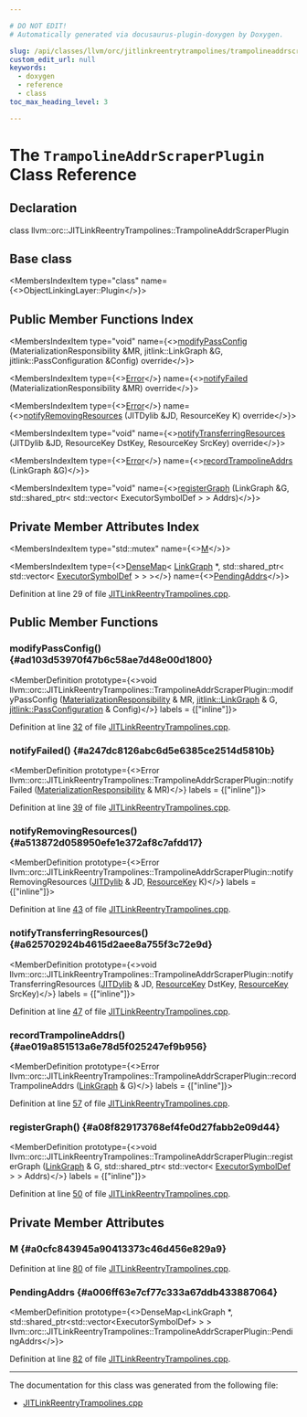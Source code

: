 ```yaml
---

# DO NOT EDIT!
# Automatically generated via docusaurus-plugin-doxygen by Doxygen.

slug: /api/classes/llvm/orc/jitlinkreentrytrampolines/trampolineaddrscraperplugin
custom_edit_url: null
keywords:
  - doxygen
  - reference
  - class
toc_max_heading_level: 3

---
```





# The `TrampolineAddrScraperPlugin` Class Reference

<DoxygenPage pluginConfig={pluginConfig}>



## Declaration

<CodeBlock>class llvm::orc::JITLinkReentryTrampolines::TrampolineAddrScraperPlugin</CodeBlock>

## Base class

<MembersIndex>

<MembersIndexItem
  type="class"
  name={<>ObjectLinkingLayer::Plugin</>}>
</MembersIndexItem>

</MembersIndex>

## Public Member Functions Index

<MembersIndex>

<MembersIndexItem
  type="void"
  name={<><a href="#ad103d53970f47b6c58ae7d48e00d1800">modifyPassConfig</a> (MaterializationResponsibility &amp;MR, jitlink::LinkGraph &amp;G, jitlink::PassConfiguration &amp;Config) override</>}>
</MembersIndexItem>

<MembersIndexItem
  type={<><a href="/docs/api/classes/llvm/error">Error</a></>}
  name={<><a href="#a247dc8126abc6d5e6385ce2514d5810b">notifyFailed</a> (MaterializationResponsibility &amp;MR) override</>}>
</MembersIndexItem>

<MembersIndexItem
  type={<><a href="/docs/api/classes/llvm/error">Error</a></>}
  name={<><a href="#a513872d058950efe1e372af8c7afdd17">notifyRemovingResources</a> (JITDylib &amp;JD, ResourceKey K) override</>}>
</MembersIndexItem>

<MembersIndexItem
  type="void"
  name={<><a href="#a625702924b4615d2aee8a755f3c72e9d">notifyTransferringResources</a> (JITDylib &amp;JD, ResourceKey DstKey, ResourceKey SrcKey) override</>}>
</MembersIndexItem>

<MembersIndexItem
  type={<><a href="/docs/api/classes/llvm/error">Error</a></>}
  name={<><a href="#ae019a851513a6e78d5f025247ef9b956">recordTrampolineAddrs</a> (LinkGraph &amp;G)</>}>
</MembersIndexItem>

<MembersIndexItem
  type="void"
  name={<><a href="#a08f829173768ef4fe0d27fabb2e09d44">registerGraph</a> (LinkGraph &amp;G, std::shared&#95;ptr&lt; std::vector&lt; ExecutorSymbolDef &gt; &gt; Addrs)</>}>
</MembersIndexItem>

</MembersIndex>

## Private Member Attributes Index

<MembersIndex>

<MembersIndexItem
  type="std::mutex"
  name={<><a href="#a0cfc843945a90413373c46d456e829a9">M</a></>}>
</MembersIndexItem>

<MembersIndexItem
  type={<><a href="/docs/api/classes/llvm/densemap">DenseMap</a>&lt; <a href="/docs/api/classes/llvm/jitlink/linkgraph">LinkGraph</a> &#42;, std::shared&#95;ptr&lt; std::vector&lt; <a href="/docs/api/classes/llvm/orc/executorsymboldef">ExecutorSymbolDef</a> &gt; &gt; &gt;</>}
  name={<><a href="#a006ff63e7cf77c333a67ddb433887064">PendingAddrs</a></>}>
</MembersIndexItem>

</MembersIndex>


Definition at line 29 of file <a href="/docs/api/files/lib/lib/executionengine/lib/executionengine/orc/jitlinkreentrytrampolines-cpp">JITLinkReentryTrampolines.cpp</a>.

<SectionDefinition>

## Public Member Functions

### modifyPassConfig() {#ad103d53970f47b6c58ae7d48e00d1800}

<MemberDefinition
  prototype={<>void llvm::orc::JITLinkReentryTrampolines::TrampolineAddrScraperPlugin::modifyPassConfig (<a href="/docs/api/classes/llvm/orc/materializationresponsibility">MaterializationResponsibility</a> &amp; MR, <a href="/docs/api/classes/llvm/jitlink/linkgraph">jitlink::LinkGraph</a> &amp; G, <a href="/docs/api/structs/llvm/jitlink/passconfiguration">jitlink::PassConfiguration</a> &amp; Config)</>}
  labels = {["inline"]}>

Definition at line <a href="/docs/api/files/lib/lib/executionengine/lib/executionengine/orc/jitlinkreentrytrampolines-cpp/#l00032">32</a> of file <a href="/docs/api/files/lib/lib/executionengine/lib/executionengine/orc/jitlinkreentrytrampolines-cpp">JITLinkReentryTrampolines.cpp</a>.
</MemberDefinition>

### notifyFailed() {#a247dc8126abc6d5e6385ce2514d5810b}

<MemberDefinition
  prototype={<>Error llvm::orc::JITLinkReentryTrampolines::TrampolineAddrScraperPlugin::notifyFailed (<a href="/docs/api/classes/llvm/orc/materializationresponsibility">MaterializationResponsibility</a> &amp; MR)</>}
  labels = {["inline"]}>

Definition at line <a href="/docs/api/files/lib/lib/executionengine/lib/executionengine/orc/jitlinkreentrytrampolines-cpp/#l00039">39</a> of file <a href="/docs/api/files/lib/lib/executionengine/lib/executionengine/orc/jitlinkreentrytrampolines-cpp">JITLinkReentryTrampolines.cpp</a>.
</MemberDefinition>

### notifyRemovingResources() {#a513872d058950efe1e372af8c7afdd17}

<MemberDefinition
  prototype={<>Error llvm::orc::JITLinkReentryTrampolines::TrampolineAddrScraperPlugin::notifyRemovingResources (<a href="/docs/api/classes/llvm/orc/jitdylib">JITDylib</a> &amp; JD, <a href="/docs/api/namespaces/llvm/orc/#a48eb648e96394270c69273c29bfad24e">ResourceKey</a> K)</>}
  labels = {["inline"]}>

Definition at line <a href="/docs/api/files/lib/lib/executionengine/lib/executionengine/orc/jitlinkreentrytrampolines-cpp/#l00043">43</a> of file <a href="/docs/api/files/lib/lib/executionengine/lib/executionengine/orc/jitlinkreentrytrampolines-cpp">JITLinkReentryTrampolines.cpp</a>.
</MemberDefinition>

### notifyTransferringResources() {#a625702924b4615d2aee8a755f3c72e9d}

<MemberDefinition
  prototype={<>void llvm::orc::JITLinkReentryTrampolines::TrampolineAddrScraperPlugin::notifyTransferringResources (<a href="/docs/api/classes/llvm/orc/jitdylib">JITDylib</a> &amp; JD, <a href="/docs/api/namespaces/llvm/orc/#a48eb648e96394270c69273c29bfad24e">ResourceKey</a> DstKey, <a href="/docs/api/namespaces/llvm/orc/#a48eb648e96394270c69273c29bfad24e">ResourceKey</a> SrcKey)</>}
  labels = {["inline"]}>

Definition at line <a href="/docs/api/files/lib/lib/executionengine/lib/executionengine/orc/jitlinkreentrytrampolines-cpp/#l00047">47</a> of file <a href="/docs/api/files/lib/lib/executionengine/lib/executionengine/orc/jitlinkreentrytrampolines-cpp">JITLinkReentryTrampolines.cpp</a>.
</MemberDefinition>

### recordTrampolineAddrs() {#ae019a851513a6e78d5f025247ef9b956}

<MemberDefinition
  prototype={<>Error llvm::orc::JITLinkReentryTrampolines::TrampolineAddrScraperPlugin::recordTrampolineAddrs (<a href="/docs/api/classes/llvm/jitlink/linkgraph">LinkGraph</a> &amp; G)</>}
  labels = {["inline"]}>

Definition at line <a href="/docs/api/files/lib/lib/executionengine/lib/executionengine/orc/jitlinkreentrytrampolines-cpp/#l00057">57</a> of file <a href="/docs/api/files/lib/lib/executionengine/lib/executionengine/orc/jitlinkreentrytrampolines-cpp">JITLinkReentryTrampolines.cpp</a>.
</MemberDefinition>

### registerGraph() {#a08f829173768ef4fe0d27fabb2e09d44}

<MemberDefinition
  prototype={<>void llvm::orc::JITLinkReentryTrampolines::TrampolineAddrScraperPlugin::registerGraph (<a href="/docs/api/classes/llvm/jitlink/linkgraph">LinkGraph</a> &amp; G, std::shared&#95;ptr&lt; std::vector&lt; <a href="/docs/api/classes/llvm/orc/executorsymboldef">ExecutorSymbolDef</a> &gt; &gt; Addrs)</>}
  labels = {["inline"]}>

Definition at line <a href="/docs/api/files/lib/lib/executionengine/lib/executionengine/orc/jitlinkreentrytrampolines-cpp/#l00050">50</a> of file <a href="/docs/api/files/lib/lib/executionengine/lib/executionengine/orc/jitlinkreentrytrampolines-cpp">JITLinkReentryTrampolines.cpp</a>.
</MemberDefinition>

</SectionDefinition>

<SectionDefinition>

## Private Member Attributes

### M {#a0cfc843945a90413373c46d456e829a9}

<MemberDefinition
  prototype="std::mutex llvm::orc::JITLinkReentryTrampolines::TrampolineAddrScraperPlugin::M">

Definition at line <a href="/docs/api/files/lib/lib/executionengine/lib/executionengine/orc/jitlinkreentrytrampolines-cpp/#l00080">80</a> of file <a href="/docs/api/files/lib/lib/executionengine/lib/executionengine/orc/jitlinkreentrytrampolines-cpp">JITLinkReentryTrampolines.cpp</a>.
</MemberDefinition>

### PendingAddrs {#a006ff63e7cf77c333a67ddb433887064}

<MemberDefinition
  prototype={<>DenseMap&lt;LinkGraph &#42;, std::shared&#95;ptr&lt;std::vector&lt;ExecutorSymbolDef&gt; &gt; &gt; llvm::orc::JITLinkReentryTrampolines::TrampolineAddrScraperPlugin::PendingAddrs</>}>

Definition at line <a href="/docs/api/files/lib/lib/executionengine/lib/executionengine/orc/jitlinkreentrytrampolines-cpp/#l00082">82</a> of file <a href="/docs/api/files/lib/lib/executionengine/lib/executionengine/orc/jitlinkreentrytrampolines-cpp">JITLinkReentryTrampolines.cpp</a>.
</MemberDefinition>

</SectionDefinition>

<hr/>

The documentation for this class was generated from the following file:

<ul>
<li><a href="/docs/api/files/lib/lib/executionengine/lib/executionengine/orc/jitlinkreentrytrampolines-cpp">JITLinkReentryTrampolines.cpp</a></li>
</ul>

</DoxygenPage>
